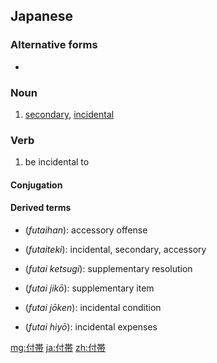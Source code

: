 ==Japanese==
{{ja-kanjitab|ふ|たい|yomi=on}}

===Alternative forms===
* {{l|ja|附帯}}

===Noun===
{{ja-noun|ふたい}}

# [[secondary]], [[incidental]]

===Verb===
{{ja-verb-suru|tr=intrans|ふたい}}

# be incidental to

====Conjugation====
{{ja-suru|ふたい}}

====Derived terms====
* {{l|ja|付帯犯}} (''futaihan''): accessory offense
* {{l|ja|付帯的}} (''futaiteki''): incidental, secondary, accessory
* {{l|ja|付帯決議}} (''futai ketsugi''): supplementary resolution
* {{l|ja|付帯事項}} (''futai jikō''): supplementary item
* {{l|ja|付帯条件}} (''futai jōken''): incidental condition
* {{l|ja|付帯費用}} (''futai hiyō''): incidental expenses

[[mg:付帯]]
[[ja:付帯]]
[[zh:付帯]]